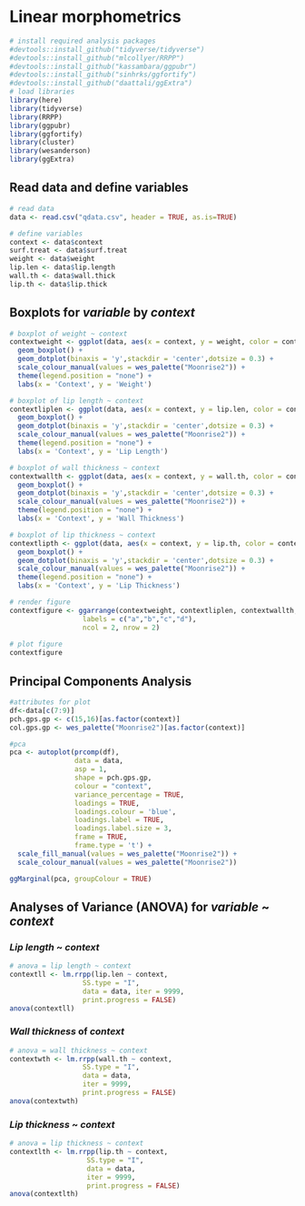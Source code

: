 # Linear morphometrics

```r
# install required analysis packages
#devtools::install_github("tidyverse/tidyverse")
#devtools::install_github("mlcollyer/RRPP")
#devtools::install_github("kassambara/ggpubr")
#devtools::install_github("sinhrks/ggfortify")
#devtools::install_github("daattali/ggExtra")
# load libraries
library(here)
library(tidyverse)
library(RRPP)
library(ggpubr)
library(ggfortify)
library(cluster)
library(wesanderson)
library(ggExtra)
```

## Read data and define variables

```r
# read data
data <- read.csv("qdata.csv", header = TRUE, as.is=TRUE)

# define variables
context <- data$context
surf.treat <- data$surf.treat
weight <- data$weight
lip.len <- data$lip.length
wall.th <- data$wall.thick
lip.th <- data$lip.thick
```

## Boxplots for _variable_ by _context_

```r
# boxplot of weight ~ context
contextweight <- ggplot(data, aes(x = context, y = weight, color = context)) + 
  geom_boxplot() +
  geom_dotplot(binaxis = 'y',stackdir = 'center',dotsize = 0.3) +
  scale_colour_manual(values = wes_palette("Moonrise2")) +
  theme(legend.position = "none") +
  labs(x = 'Context', y = 'Weight')

# boxplot of lip length ~ context
contextliplen <- ggplot(data, aes(x = context, y = lip.len, color = context)) + 
  geom_boxplot() +
  geom_dotplot(binaxis = 'y',stackdir = 'center',dotsize = 0.3) +
  scale_colour_manual(values = wes_palette("Moonrise2")) +
  theme(legend.position = "none") +
  labs(x = 'Context', y = 'Lip Length')

# boxplot of wall thickness ~ context
contextwallth <- ggplot(data, aes(x = context, y = wall.th, color = context)) + 
  geom_boxplot() +
  geom_dotplot(binaxis = 'y',stackdir = 'center',dotsize = 0.3) +
  scale_colour_manual(values = wes_palette("Moonrise2")) +
  theme(legend.position = "none") +
  labs(x = 'Context', y = 'Wall Thickness')

# boxplot of lip thickness ~ context
contextlipth <- ggplot(data, aes(x = context, y = lip.th, color = context)) + 
  geom_boxplot() +
  geom_dotplot(binaxis = 'y',stackdir = 'center',dotsize = 0.3) +
  scale_colour_manual(values = wes_palette("Moonrise2")) +
  theme(legend.position = "none") +
  labs(x = 'Context', y = 'Lip Thickness')

# render figure
contextfigure <- ggarrange(contextweight, contextliplen, contextwallth, contextlipth,
                  labels = c("a","b","c","d"),
                  ncol = 2, nrow = 2)
              
# plot figure
contextfigure
```

## Principal Components Analysis

```r
#attributes for plot
df<-data[c(7:9)]
pch.gps.gp <- c(15,16)[as.factor(context)]
col.gps.gp <- wes_palette("Moonrise2")[as.factor(context)]

#pca
pca <- autoplot(prcomp(df),
                data = data,
                asp = 1,
                shape = pch.gps.gp,
                colour = "context",
                variance_percentage = TRUE,
                loadings = TRUE, 
                loadings.colour = 'blue',
                loadings.label = TRUE,
                loadings.label.size = 3,
                frame = TRUE,
                frame.type = 't') +
  scale_fill_manual(values = wes_palette("Moonrise2")) +
  scale_colour_manual(values = wes_palette("Moonrise2"))

ggMarginal(pca, groupColour = TRUE)
```

## Analyses of Variance (ANOVA) for _variable_ ~ _context_

### _Lip length_ ~ _context_

```r
# anova = lip length ~ context
contextll <- lm.rrpp(lip.len ~ context, 
                  SS.type = "I", 
                  data = data, iter = 9999, 
                  print.progress = FALSE)
anova(contextll)
```

### _Wall thickness_ of _context_

```r
# anova = wall thickness ~ context
contextwth <- lm.rrpp(wall.th ~ context, 
                  SS.type = "I", 
                  data = data, 
                  iter = 9999, 
                  print.progress = FALSE)
anova(contextwth)
```

### _Lip thickness_ ~ _context_

```r
# anova = lip thickness ~ context
contextlth <- lm.rrpp(lip.th ~ context, 
                   SS.type = "I", 
                   data = data, 
                   iter = 9999, 
                   print.progress = FALSE)
anova(contextlth)
```

